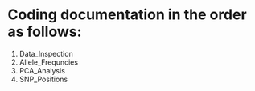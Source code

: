 # Coding documentation in the order as follows:
  1. Data_Inspection
  2. Allele_Frequncies
  3. PCA_Analysis
  4. SNP_Positions

  
